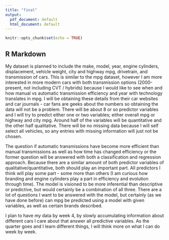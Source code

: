```yaml
---
title: "final"
output:
  pdf_document: default
  html_document: default
---
```


```r
knitr::opts_chunk$set(echo = TRUE)
```

## R Markdown

My dataset is planned to include the make, model, year, engine cylinders, displacement, vehicle weight, city and highway mpg, drivetrain, and transmission of cars. This is similar to the mpg dataset, however I am more interested in more modern cars with both transmission options  (2000-present, not including CVT / hybrids) because I would like to see when and how manual vs automatic transmission efficiency and year with technology translates in mpg. I will be obtaining these details from their car websites and car journals - car fans are geeks about the numbers so obtaining the data will not be a problem. There will be about 8 or so predictor variables and I will try to predict either one or two variables; either overall mpg or highway and city mpg. Around half of the variables will be quantitative and the other half qualitative. 
There will be no missing data because I will self select all vehicles, so any entries with missing information will just not be chosen.

The question if automatic transmissions have become more efficient than manual transmissions as well as how time has changed efficiency or the former question will be answered with both a classification and regression approach. Because there are a similar amount of both predictor variables of qualitative/quantitative, both should play an important part. All predictors I think will play some part - some more than others (I am curious how branding and engine cylinders play a part in efficiency and evolution through time). The model is visioned to be more inferential than descriptive or predictive, but would certainly be a combination of all three. There are a lot of questions I want to be answered with the model, but certainly (as we have done before) can mpg be predicted using a model with given variables, as well as certain brands described.

I plan to have my data by week 4, by slowly accumulating information about different cars I care about that answer all predictive variables. As the quarter goes and I learn different things, I will think more on what I can do week by week.



